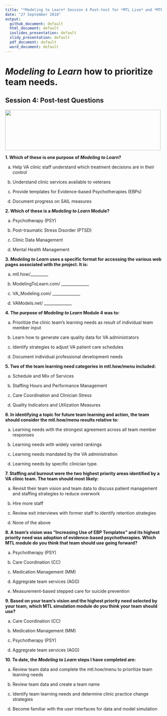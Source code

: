 ```yaml
---
title: "*Modeling to Learn* Session 4 Post-test for *MTL Live* and *MTL Video*"
date: "27 September 2018"
output: 
  github_document: default
  html_document: default
  ioslides_presentation: default
  slidy_presentation: default
  pdf_document: default
  word_document: default
---
```


# *Modeling to Learn* how to prioritize team needs.
<!-- MTL Logo, HTML img tag -->
## Session 4: Post-test Questions	
<img src = "https://raw.githubusercontent.com/lzim/teampsd/teampsd_style/mtl_logo/mtl_testdontguess_sm.png"
     height = "130" width = "500">  
     
**1. Which of these is one purpose of *Modeling to Learn*?**

a. Help VA clinic staff understand which treatment decisions are in their control

b. Understand clinic services available to veterans

c. Provide templates for Evidence-based Psychotherapies (EBPs)

d. Document progress on SAIL measures
	
**2. Which of these is a *Modeling to Learn* Module?**

a. Psychotherapy (PSY)

b. Post-traumatic Stress Disorder (PTSD)

c. Clinic Data Management

d. Mental Health Management
	
**3. *Modeling to Learn* uses a specific format for accessing the various web pages associated with the project. It is:**

a. mtl.how/_________

b. ModelingToLearn.com/ ______________

c. VA_Modeling.com/ ______________

d. VAModels.net/ ______________
	
**4. The purpose of *Modeling to Learn* Module 4 was to:**

a. Prioritize the clinic team’s learning needs as result of individual team member input

b. Learn how to generate care quality data for VA administrators

c. Identify strategies to adjust VA patient care schedules

d. Document individual professional development needs

**5. Two of the team learning need categories in mtl.how/menu included:**

a. Schedule and Mix of Services

b. Staffing Hours and Performance Management

c. Care Coordination and Clinician Stress

d. Quality Indicators and Utilization Measures
		
**6. In identifying a topic for future team learning and action, the team should consider the mtl.how/menu results relative to:**

a. Learning needs with the strongest agreement across all team member responses

b. Learning needs with widely varied rankings

c. Learning needs mandated by the VA administration

d. Learning needs by specific clinician type.
		
**7. Staffing and burnout were the two highest priority areas identified by a VA clinic team. The team should most likely:**

a. Revisit their team vision and team data to discuss patient management and staffing strategies to reduce overwork

b. Hire more staff

c. Review exit interviews with former staff to identify retention strategies

d. None of the above 
	
**8. A team’s vision was “Increasing Use of EBP Templates” and its highest priority need was adoption of evidence-based psychotherapies. Which MTL module do you think that team should use going forward?**

a. Psychotherapy (PSY)

b. Care Coordination (CC)

c. Medication Management (MM)

d. Aggregrate team services (AGG)

e. Measurement-based stepped care for suicide prevention 
	
**9. Based on your team’s vision and the highest priority need selected by your team, which MTL simulation module do you think your team should use?**

a. Care Coordination (CC)

b. Medication Management (MM)

c. Psychotherapy (PSY)

d. Aggregrate team services (AGG)
	
**10. To date, the *Modeling to Learn* steps I have completed are:**

a. Review team data and complete the mtl.how/menu to prioritize team learning needs

b. Review team data and create a team name

c. Identify team learning needs and determine clinic practice change strategies

d. Become familiar with the user interfaces for data and model simulation
